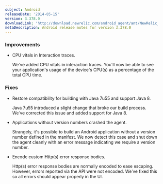 ```yaml
---
subject: Android
releaseDate: '2014-05-15'
version: 3.378.0
downloadLink: 'http://download.newrelic.com/android_agent/ant/NewRelic_Android_Agent_3.378.0.zip'
metaDescription: Android release notes for version 3.378.0
---
```


### Improvements

* CPU vitals in Interaction traces.

  We've added CPU vitals in interaction traces. You'll now be able to see your application's usage of the device's CPU(s) as a percentage of the total CPU time.

### Fixes

* Restore compatibility for building with Java 7u55 and support Java 8.

  Java 7u55 introduced a slight change that broke our build process. We've corrected this issue and added support for Java 8.
* Applications without version numbers crashed the agent.

  Strangely, it's possible to build an Android application without a version number defined in the manifest. We now detect this case and shut down the agent cleanly with an error message indicating we require a version number.
* Encode custom Http(s) error response bodies.

  Http(s) error response bodies are normally encoded to ease escaping. However, errors reported via the API were not encoded. We've fixed this so all errors should appear properly in the UI.
